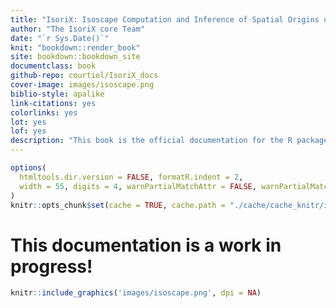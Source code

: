 ```yaml
--- 
title: "IsoriX: Isoscape Computation and Inference of Spatial Origins using R"
author: "The IsoriX core Team"
date: "`r Sys.Date()`"
knit: "bookdown::render_book"
site: bookdown::bookdown_site
documentclass: book
github-repo: courtiol/IsoriX_docs
cover-image: images/isoscape.png
biblio-style: apalike
link-citations: yes
colorlinks: yes
lot: yes
lof: yes
description: "This book is the official documentation for the R package IsoriX."
---
```


```r
options(
  htmltools.dir.version = FALSE, formatR.indent = 2,
  width = 55, digits = 4, warnPartialMatchAttr = FALSE, warnPartialMatchDollar = FALSE
)
knitr::opts_chunk$set(cache = TRUE, cache.path = "./cache/cache_knitr/index/", fig.path = "./cache/fig_knitr/index/", global.par = TRUE, fig.align = "center", error = TRUE)
```

# This documentation is a work in progress! {-}

```r
knitr::include_graphics('images/isoscape.png', dpi = NA)
```
